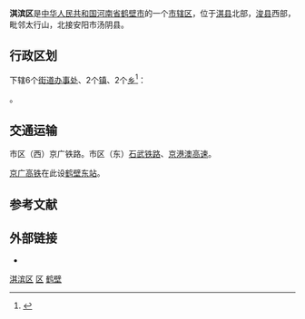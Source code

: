 {{Infobox China County
| county  = 淇滨区
| Photo = 
| Photoname=
| map = 
| map size = 
| Pinyin   = 
| Belong = [[河南省|河南省]][[鹤壁市|鹤壁市]]
| Types= [[市辖区|市辖区]]
| founded = 
| admincode= 410611
| seat = 
| division =
| town=2
| township=2
| subdistrict=4
| post code = 458000
| phone code = 392
| coordinate = 
| area = 355[[平方公里|平方公里]]
| area land =  
| area water =  
| census yr = 2002年
| pop = 13万人
| density = 
| GDP = 
| web = 
}}
'''淇滨区'''是[[中华人民共和国|中华人民共和国]][[河南省|河南省]][[鹤壁市|鹤壁市]]的一个[[市辖区|市辖区]]，位于[[淇县|淇县]]北部，[[浚县|浚县]]西部，毗邻太行山，北接安阳市汤阴县。

== 行政区划 ==
{{PAGENAMEBASE}}下辖6个[[街道办事处|街道办事处]]、2个[[行政建制镇|镇]]、2个[[乡_(中华人民共和国)|乡]]<ref>{{PRC admin/ref sgc|41/06/11}}</ref>：

{{PRC admin/children|41/06/11}}。

==交通运输==
市区（西）京广铁路。市区（东）[[石武铁路|石武铁路]]、[[京港澳高速|京港澳高速]]。

[[京广高铁|京广高铁]]在此设[[鹤壁东站|鹤壁东站]]。

== 参考文献 ==
{{Wikisource|国务院关于同意河南省鹤壁市人民政府驻地迁移及郊区更名的批复}}
{{reflist}}

== 外部链接 ==
* {{Official website|http://www.hbqbq.gov.cn/|name=鹤壁市淇滨区人民政府}}

{{鹤壁市淇滨区行政区划}}
{{鹤壁市行政区划}}
{{河南行政区划}}

[[category:淇滨区|]]
[[category:鹤壁区县|区]]
[[category:河南市辖区|鹤壁]]